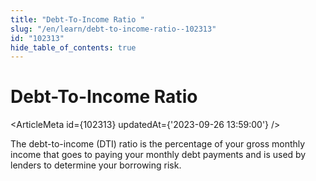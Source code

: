 ```yaml
---
title: "Debt-To-Income Ratio "
slug: "/en/learn/debt-to-income-ratio--102313"
id: "102313"
hide_table_of_contents: true
---
```



# Debt-To-Income Ratio 

<ArticleMeta id={102313} updatedAt={'2023-09-26 13:59:00'} />
<div className='border-solid border-b border-t-0 my-4 border-[var(--ifm-color-gray-300)]' />

The debt-to-income (DTI) ratio is the percentage of your gross monthly income that goes to paying your monthly debt payments and is used by lenders to determine your borrowing risk.
